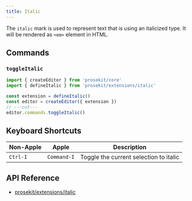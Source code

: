 ```yaml
---
title: Italic
---
```



The `italic` mark is used to represent text that is using an italicized type. It will be rendered as `<em>` element in HTML.

<Demo story="italic" />

## Commands

### `toggleItalic`

```ts twoslash
import { createEditor } from 'prosekit/core'
import { defineItalic } from 'prosekit/extensions/italic'

const extension = defineItalic()
const editor = createEditor({ extension })
// ---cut---
editor.commands.toggleItalic()
```

## Keyboard Shortcuts

| Non-Apple | Apple       | Description                            |
| --------- | ----------- | -------------------------------------- |
| `Ctrl-I`  | `Command-I` | Toggle the current selection to italic |

## API Reference

- [prosekit/extensions/italic](/references/extensions/italic)

